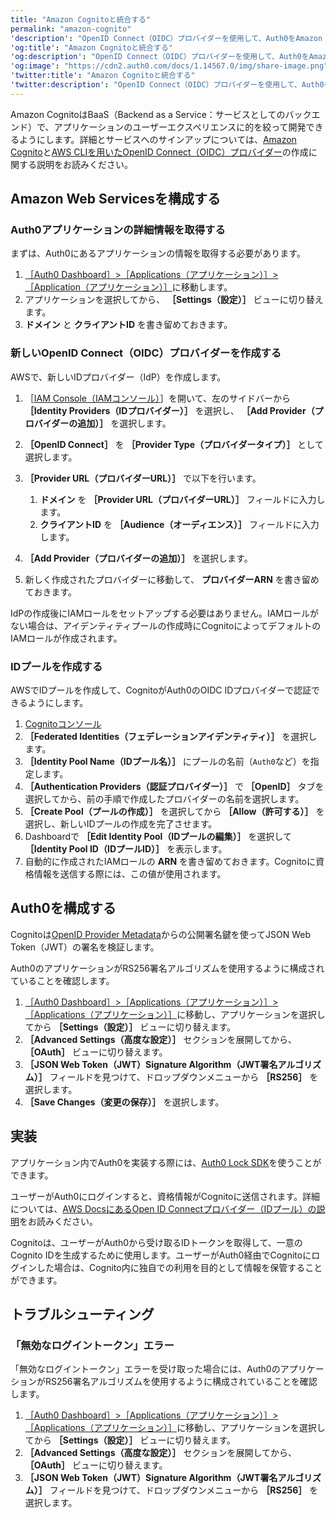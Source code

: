 ```yaml
---
title: "Amazon Cognitoと統合する"
permalink: "amazon-cognito"
'description': "OpenID Connect（OIDC）プロバイダーを使用して、Auth0をAmazon Cognitoと統合する方法について説明します。"
'og:title': "Amazon Cognitoと統合する"
'og:description': "OpenID Connect（OIDC）プロバイダーを使用して、Auth0をAmazon Cognitoと統合する方法について説明します。"
'og:image': "https://cdn2.auth0.com/docs/1.14567.0/img/share-image.png"
'twitter:title': "Amazon Cognitoと統合する"
'twitter:description': "OpenID Connect（OIDC）プロバイダーを使用して、Auth0をAmazon Cognitoと統合する方法について説明します。"
---
```


Amazon CognitoはBaaS（Backend as a Service：サービスとしてのバックエンド）で、アプリケーションのユーザーエクスペリエンスに的を絞って開発できるようにします。詳細とサービスへのサインアップについては、[Amazon Cognito](http://aws.amazon.com/cognito/)と[AWS CLIを用いたOpenID Connect（OIDC）プロバイダー](https://docs.aws.amazon.com/cli/latest/reference/iam/create-open-id-connect-provider.html)の作成に関する説明をお読みください。

## Amazon Web Servicesを構成する

### Auth0アプリケーションの詳細情報を取得する

まずは、Auth0にあるアプリケーションの情報を取得する必要があります。

1. [［Auth0 Dashboard］>［Applications（アプリケーション）］>［Application（アプリケーション）］](https://manage.auth0.com/#/applications)に移動します。
2. アプリケーションを選択してから、 **［Settings（設定）］** ビューに切り替えます。
3. **ドメイン** と **クライアントID** を書き留めておきます。

### 新しいOpenID Connect（OIDC）プロバイダーを作成する

AWSで、新しいIDプロバイダー（<Tooltip data-tooltip-id="react-containers-DefinitionTooltip-2" href="/ja-jp/glossary?term=idp" tip="IDプロバイダー（IdP）: デジタルIDを保存および管理するサービス。" cta="用語集の表示">IdP</Tooltip>）を作成します。

1. ［[IAM Console（IAMコンソール）](https://console.aws.amazon.com)］を開いて、左のサイドバーから **［Identity Providers（IDプロバイダー）］** を選択し、 **［Add Provider（プロバイダーの追加）］** を選択します。
2. **［OpenID Connect］** を **［Provider Type（プロバイダータイプ）］** として選択します。
3. **［Provider URL（プロバイダーURL）］** で以下を行います。

   1. **ドメイン** を **［Provider URL（プロバイダーURL）］** フィールドに入力します。
   2. **クライアントID** を **［Audience（オーディエンス）］** フィールドに入力します。
4. **［Add Provider（プロバイダーの追加）］** を選択します。
5. 新しく作成されたプロバイダーに移動して、 **プロバイダーARN** を書き留めておきます。

<Callout icon="file-lines" color="#0EA5E9" iconType="regular">

IdPの作成後にIAMロールをセットアップする必要はありません。IAMロールがない場合は、アイデンティティプールの作成時にCognitoによってデフォルトのIAMロールが作成されます。

</Callout>

### IDプールを作成する

AWSでIDプールを作成して、CognitoがAuth0のOIDC IDプロバイダーで認証できるようにします。

1. [Cognitoコンソール](https://console.aws.amazon.com/cognito/home)
2. **［Federated Identities（フェデレーションアイデンティティ）］** を選択します。
3. **［Identity Pool Name（IDプール名）］** にプールの名前（`Auth0`など）を指定します。
4. **［Authentication Providers（認証プロバイダー）］** で **［OpenID］** タブを選択してから、前の手順で作成したプロバイダーの名前を選択します。
5. **［Create Pool（プールの作成）］** を選択してから **［Allow（許可する）］** を選択し、新しいIDプールの作成を完了させます。
6. Dashboardで **［Edit Identity Pool（IDプールの編集）］** を選択して **［Identity Pool ID（IDプールID）］** を表示します。
7. 自動的に作成されたIAMロールの **ARN** を書き留めておきます。Cognitoに資格情報を送信する際には、この値が使用されます。

## Auth0を構成する

Cognitoは[OpenID Provider Metadata](https://subscription.auth0.com/.well-known/jwks.json)からの公開署名鍵を使って<Tooltip data-tooltip-id="react-containers-DefinitionTooltip-2" href="/ja-jp/glossary?term=json-web-token" tip="JSON Web Token（JWT）: 二者間のクレームを安全に表現するために使用される標準IDトークン形式（および多くの場合、アクセストークン形式）。" cta="用語集の表示">JSON Web Token</Tooltip>（JWT）の署名を検証します。

Auth0のアプリケーションがRS256署名アルゴリズムを使用するように構成されていることを確認します。

1. [［Auth0 Dashboard］>［Applications（アプリケーション）］>［Applications（アプリケーション）］](https://manage.auth0.com/#/applications)に移動し、アプリケーションを選択してから **［Settings（設定）］** ビューに切り替えます。
2. **［Advanced Settings（高度な設定）］** セクションを展開してから、 **［OAuth］** ビューに切り替えます。
3. **［JSON Web Token（JWT）Signature Algorithm（JWT署名アルゴリズム）］** フィールドを見つけて、ドロップダウンメニューから **［RS256］** を選択します。
4. **［Save Changes（変更の保存）］** を選択します。

## 実装

アプリケーション内でAuth0を実装する際には、[Auth0 Lock SDK](https://auth0.com/docs/libraries#lock)を使うことができます。

ユーザーがAuth0にログインすると、資格情報がCognitoに送信されます。詳細については、[AWS DocsにあるOpen ID Connectプロバイダー（IDプール）の説明](http://docs.aws.amazon.com/cognito/latest/developerguide/open-id.html)をお読みください。

Cognitoは、ユーザーがAuth0から受け取るIDトークンを取得して、一意のCognito IDを生成するために使用します。ユーザーがAuth0経由でCognitoにログインした場合は、Cognito内に独自での利用を目的として情報を保管することができます。

## トラブルシューティング

### 「無効なログイントークン」エラー

「無効なログイントークン」エラーを受け取った場合には、Auth0のアプリケーションがRS256署名アルゴリズムを使用するように構成されていることを確認します。

1. [［Auth0 Dashboard］>［Applications（アプリケーション）］>［Applications（アプリケーション）］](https://manage.auth0.com/#/applications)に移動し、アプリケーションを選択してから **［Settings（設定）］** ビューに切り替えます。
2. **［Advanced Settings（高度な設定）］** セクションを展開してから、 **［OAuth］** ビューに切り替えます。
3. **［JSON Web Token（JWT）Signature Algorithm（JWT署名アルゴリズム）］** フィールドを見つけて、ドロップダウンメニューから **［RS256］** を選択します。